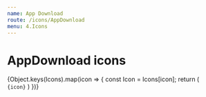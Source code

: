 ```yaml
---
name: App Download
route: /icons/AppDownload
menu: 4.Icons
---
```


# AppDownload icons

<Row>
  {Object.keys(Icons).map(icon => {
    const Icon = Icons[icon];
    return (
      <Col xs={3} className="text-center">
        <div className="bg-gray-ultra-light p-2">
          <Icon size={4} />
        </div>
        <code>{icon}</code>
      </Col>
    )
  })}
</Row>
